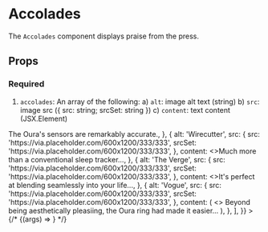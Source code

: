 
<Meta title="Sormus/Elements/Accolades" component={Accolades} />

# Accolades

The `Accolades` component displays praise from the press.

## Props

### Required

1. `accolades`: An array of the following:
   a) `alt`: image alt text (string)
   b) `src`: image src ({ src: string; srcSet: string })
   c) `content`: text content (JSX.Element)

<Canvas>
  <Story
    name="Accolades"
    args={{
      accolades: [
        {
          alt: 'Wired',
          src: {
            src: 'https://via.placeholder.com/600x1200/333/333',
            srcSet: 'https://via.placeholder.com/600x1200/333/333',
          },
          content: <>The Oura's sensors are remarkably accurate.</>,
        },
        {
          alt: 'Wirecutter',
          src: {
            src: 'https://via.placeholder.com/600x1200/333/333',
            srcSet: 'https://via.placeholder.com/600x1200/333/333',
          },
          content: <>Much more than a conventional sleep tracker...</>,
        },
        {
          alt: 'The Verge',
          src: {
            src: 'https://via.placeholder.com/600x1200/333/333',
            srcSet: 'https://via.placeholder.com/600x1200/333/333',
          },
          content: <>It's perfect at blending seamlessly into your life...</>,
        },
        {
          alt: 'Vogue',
          src: {
            src: 'https://via.placeholder.com/600x1200/333/333',
            srcSet: 'https://via.placeholder.com/600x1200/333/333',
          },
          content: (
            <>
              Beyond being aesthetically pleasiing, the Oura ring had made it
              easier...
            </>
          ),
        },
      ],
    }}
  >
    {/* {(args) => <Accolades {...args} />} */}
    <p />
  </Story>
</Canvas>

<ArgsTable story="Accolades" />

